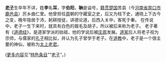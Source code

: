 '''[[老子|老子]]'''生卒年不详，姓'''李'''名'''耳'''，字'''伯阳'''，'''聃'''是谥号，[[籍贯|籍贯]][[楚国|楚国]]苦县（今[[河南省|河南省]][[周口市|周口市]][[鹿邑县|鹿邑县]]）厉乡曲仁里。他曾担任[[周|周]]朝的守藏室之史，后又为柱下史，通晓上下古今之变，晚年隐居于沛，躬耕授徒，讲德论道，后西入关中，客死于秦。
在传说中，老子一生下来时，就具有白色的眉毛及胡子，所以被后来称为老子。
老子著有《[[道德经|道德经]]》，是道家学派的始祖，他的学说后被[[庄子|庄周]]发展。[[道家|道家]]后人将老子视为宗师，与儒家的[[孔子|孔子]]相比拟，并认为孔子曾学于老子。在[[道教|道教]]中，老子是一个很主要的神仙，被称为[[太上老君|太上老君]]。

([[更多内容|更多内容]]见“[[特色条目|特色条目]]”“[[老子|老子]]”。)